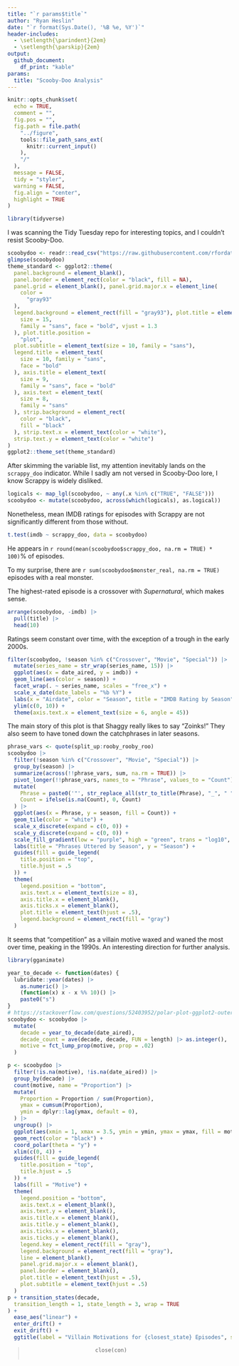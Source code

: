 ---
title: "`r params$title`"
author: "Ryan Heslin"
date: "`r format(Sys.Date(), '%B %e, %Y')`"
header-includes:
  - \setlength{\parindent}{2em}
  - \setlength{\parskip}{2em}
output:
  github_document:
    df_print: "kable"
params:
  title: "Scooby-Doo Analysis"
---

```{r setup, include=FALSE}
knitr::opts_chunk$set(
  echo = TRUE,
  comment = "",
  fig.pos = "",
  fig.path = file.path(
    "../figure",
    tools::file_path_sans_ext(
      knitr::current_input()
    ),
    "/"
  ),
  message = FALSE,
  tidy = "styler",
  warning = FALSE,
  fig.align = "center",
  highlight = TRUE
)

library(tidyverse)
```

I was scanning the Tidy Tuesday repo for interesting topics, and I couldn't resist Scooby-Doo.
```{r}
scoobydoo <- readr::read_csv("https://raw.githubusercontent.com/rfordatascience/tidytuesday/master/data/2021/2021-07-13/scoobydoo.csv", na = "NULL")
glimpse(scoobydoo)
theme_standard <- ggplot2::theme(
  panel.background = element_blank(),
  panel.border = element_rect(color = "black", fill = NA),
  panel.grid = element_blank(), panel.grid.major.x = element_line(
    color =
      "gray93"
  ),
  legend.background = element_rect(fill = "gray93"), plot.title = element_text(
    size = 15,
    family = "sans", face = "bold", vjust = 1.3
  ), plot.title.position =
    "plot",
  plot.subtitle = element_text(size = 10, family = "sans"),
  legend.title = element_text(
    size = 10, family = "sans",
    face = "bold"
  ), axis.title = element_text(
    size = 9,
    family = "sans", face = "bold"
  ), axis.text = element_text(
    size = 8,
    family = "sans"
  ), strip.background = element_rect(
    color = "black",
    fill = "black"
  ), strip.text.x = element_text(color = "white"),
  strip.text.y = element_text(color = "white")
)
ggplot2::theme_set(theme_standard)
```

After skimming the variable list, my attention inevitably lands on the `scrappy_doo` indicator. While I sadly am not versed in Scooby-Doo lore, I know Scrappy is widely disliked.


```{r}
logicals <- map_lgl(scoobydoo, ~ any(.x %in% c("TRUE", "FALSE")))
scoobydoo <- mutate(scoobydoo, across(which(logicals), as.logical))
```


Nonetheless, mean IMDB ratings for episodes with Scrappy are not significantly different from those without.
```{r}
t.test(imdb ~ scrappy_doo, data = scoobydoo)
```

He appears in `r round(mean(scoobydoo$scrappy_doo, na.rm = TRUE) * 100)`% of episodes.

To my surprise, there are `r sum(scoobydoo$monster_real, na.rm = TRUE)` episodes with a real monster.

The highest-rated episode is a crossover with _Supernatural_, which makes sense.
```{r}
arrange(scoobydoo, -imdb) |>
  pull(title) |>
  head(10)
```

Ratings seem constant over time, with the exception of a trough in the early 2000s.
```{r, fig.with = 10, fig.height = 10}
filter(scoobydoo, !season %in% c("Crossover", "Movie", "Special")) |>
  mutate(series_name = str_wrap(series_name, 15)) |>
  ggplot(aes(x = date_aired, y = imdb)) +
  geom_line(aes(color = season)) +
  facet_wrap(. ~ series_name, scales = "free_x") +
  scale_x_date(date_labels = "%b %Y") +
  labs(x = "Airdate", color = "Season", title = "IMDB Rating by Season") +
  ylim(c(0, 10)) +
  theme(axis.text.x = element_text(size = 6, angle = 45))
```

The main story of this plot is that Shaggy really likes to say "Zoinks!" They also seem to have toned down the catchphrases in later seasons.
```{r}
phrase_vars <- quote(split_up:rooby_rooby_roo)
scoobydoo |>
  filter(!season %in% c("Crossover", "Movie", "Special")) |>
  group_by(season) |>
  summarize(across(!!phrase_vars, sum, na.rm = TRUE)) |>
  pivot_longer(!!phrase_vars, names_to = "Phrase", values_to = "Count") |>
  mutate(
    Phrase = paste0('"', str_replace_all(str_to_title(Phrase), "_", " "), '!"') |> str_wrap(width = 10),
    Count = ifelse(is.na(Count), 0, Count)
  ) |>
  ggplot(aes(x = Phrase, y = season, fill = Count)) +
  geom_tile(color = "white") +
  scale_x_discrete(expand = c(0, 0)) +
  scale_y_discrete(expand = c(0, 0)) +
  scale_fill_gradient(low = "purple", high = "green", trans = "log10", oob = scales::squish_infinite) +
  labs(title = "Phrases Uttered by Season", y = "Season") +
  guides(fill = guide_legend(
    title.position = "top",
    title.hjust = .5
  )) +
  theme(
    legend.position = "bottom",
    axis.text.x = element_text(size = 8),
    axis.title.x = element_blank(),
    axis.ticks.x = element_blank(),
    plot.title = element_text(hjust = .5),
    legend.background = element_rect(fill = "gray")
  )
```


It seems that "competition" as a villain motive waxed and waned the most over time, peaking in the 1990s. An interesting direction for further analysis.
```{r}
library(gganimate)

year_to_decade <- function(dates) {
  lubridate::year(dates) |>
    as.numeric() |>
    (function(x) x - x %% 10)() |>
    paste0("s")
}
# https://stackoverflow.com/questions/52403952/polar-plot-ggplot2-outer-ring-removed-grid-on-top
scoobydoo <- scoobydoo |>
  mutate(
    decade = year_to_decade(date_aired),
    decade_count = ave(decade, decade, FUN = length) |> as.integer(),
    motive = fct_lump_prop(motive, prop = .02)
  )

p <- scoobydoo |>
  filter(!is.na(motive), !is.na(date_aired)) |>
  group_by(decade) |>
  count(motive, name = "Proportion") |>
  mutate(
    Proportion = Proportion / sum(Proportion),
    ymax = cumsum(Proportion),
    ymin = dplyr::lag(ymax, default = 0),
  ) |>
  ungroup() |>
  ggplot(aes(xmin = 1, xmax = 3.5, ymin = ymin, ymax = ymax, fill = motive)) +
  geom_rect(color = "black") +
  coord_polar(theta = "y") +
  xlim(c(0, 4)) +
  guides(fill = guide_legend(
    title.position = "top",
    title.hjust = .5
  )) +
  labs(fill = "Motive") +
  theme(
    legend.position = "bottom",
    axis.text.x = element_blank(),
    axis.text.y = element_blank(),
    axis.title.x = element_blank(),
    axis.title.y = element_blank(),
    axis.ticks.x = element_blank(),
    axis.ticks.y = element_blank(),
    legend.key = element_rect(fill = "gray"),
    legend.background = element_rect(fill = "gray"),
    line = element_blank(),
    panel.grid.major.x = element_blank(),
    panel.border = element_blank(),
    plot.title = element_text(hjust = .5),
    plot.subtitle = element_text(hjust = .5)
  )
p + transition_states(decade,
  transition_length = 1, state_length = 3, wrap = TRUE
) +
  ease_aes("linear") +
  enter_drift() +
  exit_drift() +
  ggtitle(label = "Villain Motivations for {closest_state} Episodes", subtitle = paste("n = {scoobydoo |> filter(decade == closest_state)  |> pull(decade_count)  |> unique()}"))
```

>                           close(con)
>                         
> 
> 

